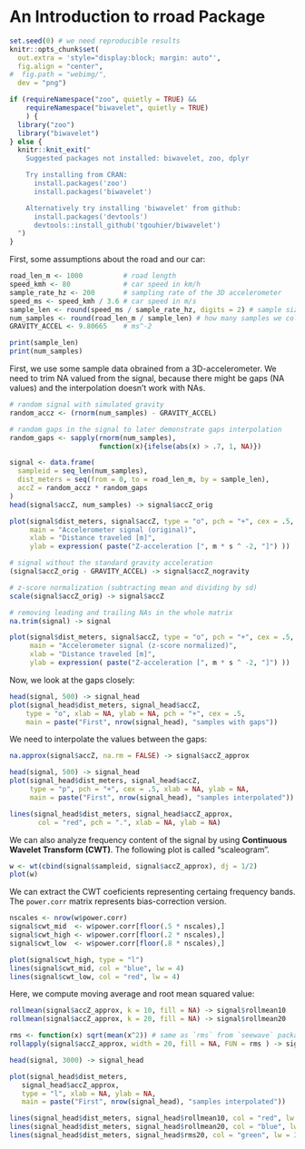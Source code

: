 <!--
%\VignetteEngine{knitr::docco_linear}
%\VignetteIndexEntry{Road Condition Analysis}
-->

An Introduction to **rroad** Package
=======================================

```r
set.seed(0) # we need reproducible results
knitr::opts_chunk$set(
  out.extra = 'style="display:block; margin: auto"',
  fig.align = "center",
#  fig.path = "webimg/",
  dev = "png")
```

```r
if (requireNamespace("zoo", quietly = TRUE) &&
    requireNamespace("biwavelet", quietly = TRUE)
    ) {
  library("zoo")
  library("biwavelet")
} else {
  knitr::knit_exit("
    Suggested packages not installed: biwavelet, zoo, dplyr

    Try installing from CRAN:
      install.packages('zoo')
      install.packages('biwavelet')

    Alternatively try installing 'biwavelet' from github:
      install.packages('devtools')
      devtools::install_github('tgouhier/biwavelet')
  ")
}
```

First, some assumptions about the road and our car:
```r
road_len_m <- 1000          # road length
speed_kmh <- 80             # car speed in km/h
sample_rate_hz <- 200       # sampling rate of the 3D accelerometer
speed_ms <- speed_kmh / 3.6 # car speed in m/s
sample_len <- round(speed_ms / sample_rate_hz, digits = 2) # sample size
num_samples <- round(road_len_m / sample_len) # how many samples we collected
GRAVITY_ACCEL <- 9.80665    # ms^-2

print(sample_len)
print(num_samples)
```

First, we use some sample data obrained from a 3D-accelerometer. We need to trim
NA valued from the signal, because there might be gaps (NA values) and the
interpolation doesn't work with NAs.

```r
# random signal with simulated gravity
random_accz <- (rnorm(num_samples) - GRAVITY_ACCEL)

# random gaps in the signal to later demonstrate gaps interpolation
random_gaps <- sapply(rnorm(num_samples),
                      function(x){ifelse(abs(x) > .7, 1, NA)})

signal <- data.frame(
  sampleid = seq_len(num_samples),
  dist_meters = seq(from = 0, to = road_len_m, by = sample_len),
  accZ = random_accz * random_gaps
)
head(signal$accZ, num_samples) -> signal$accZ_orig

plot(signal$dist_meters, signal$accZ, type = "o", pch = "+", cex = .5,
     main = "Accelerometer signal (original)",
     xlab = "Distance traveled [m]",
     ylab = expression( paste("Z-acceleration [", m * s ^ -2, "]") ))

# signal without the standard gravity acceleration
(signal$accZ_orig - GRAVITY_ACCEL) -> signal$accZ_nogravity

# z-score normalization (subtracting mean and dividing by sd)
scale(signal$accZ_orig) -> signal$accZ

# removing leading and trailing NAs in the whole matrix
na.trim(signal) -> signal

plot(signal$dist_meters, signal$accZ, type = "o", pch = "+", cex = .5,
     main = "Accelerometer signal (z-score normalized)",
     xlab = "Distance traveled [m]",
     ylab = expression( paste("Z-acceleration [", m * s ^ -2, "]") ))
```

Now, we look at the gaps closely:
```r
head(signal, 500) -> signal_head
plot(signal_head$dist_meters, signal_head$accZ,
    type = "o", xlab = NA, ylab = NA, pch = "+", cex = .5,
    main = paste("First", nrow(signal_head), "samples with gaps"))
```

We need to interpolate the values between the gaps:
```r
na.approx(signal$accZ, na.rm = FALSE) -> signal$accZ_approx

head(signal, 500) -> signal_head
plot(signal_head$dist_meters, signal_head$accZ,
     type = "p", pch = "+", cex = .5, xlab = NA, ylab = NA,
     main = paste("First", nrow(signal_head), "samples interpolated"))

lines(signal_head$dist_meters, signal_head$accZ_approx,
       col = "red", pch = ".", xlab = NA, ylab = NA)
```

We can also analyze frequency content of the signal by using **Continuous 
Wavelet Transform (CWT)**. The following plot is called "scaleogram".

```r
w <- wt(cbind(signal$sampleid, signal$accZ_approx), dj = 1/2)
plot(w)
```

We can extract the CWT coeficients representing certaing frequency bands.
The `power.corr` matrix represents bias-correction version.
```r
nscales <- nrow(w$power.corr)
signal$cwt_mid  <- w$power.corr[floor(.5 * nscales),]
signal$cwt_high <- w$power.corr[floor(.2 * nscales),]
signal$cwt_low  <- w$power.corr[floor(.8 * nscales),]

plot(signal$cwt_high, type = "l")
lines(signal$cwt_mid, col = "blue", lw = 4)
lines(signal$cwt_low, col = "red", lw = 4)
```

Here, we compute moving average and root mean squared value:

```r
rollmean(signal$accZ_approx, k = 10, fill = NA) -> signal$rollmean10
rollmean(signal$accZ_approx, k = 20, fill = NA) -> signal$rollmean20

rms <- function(x) sqrt(mean(x^2)) # same as `rms` from `seewave` package
rollapply(signal$accZ_approx, width = 20, fill = NA, FUN = rms ) -> signal$rms20
```

```r
head(signal, 3000) -> signal_head

plot(signal_head$dist_meters,
   signal_head$accZ_approx,
   type = "l", xlab = NA, ylab = NA,
   main = paste("First", nrow(signal_head), "samples interpolated"))

lines(signal_head$dist_meters, signal_head$rollmean10, col = "red", lw = 3)
lines(signal_head$dist_meters, signal_head$rollmean20, col = "blue", lw = 3)
lines(signal_head$dist_meters, signal_head$rms20, col = "green", lw = 3)
```
